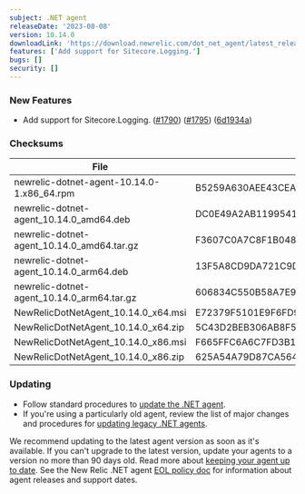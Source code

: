 ```yaml
---
subject: .NET agent
releaseDate: '2023-08-08'
version: 10.14.0
downloadLink: 'https://download.newrelic.com/dot_net_agent/latest_release'
features: ['Add support for Sitecore.Logging.']
bugs: []
security: []
---
```


### New Features

* Add support for Sitecore.Logging. ([#1790](https://github.com/newrelic/newrelic-dotnet-agent/issues/1790)) ([#1795](https://github.com/newrelic/newrelic-dotnet-agent/issues/1795)) ([6d1934a](https://github.com/newrelic/newrelic-dotnet-agent/commit/6d1934aa3756d20bf45a1b42e5da2286967b2db5))

### Checksums
| File | SHA - 256  Hash |
| ---| ---|
| newrelic-dotnet-agent-10.14.0-1.x86_64.rpm | B5259A630AEE43CEA46CD7FD213059DA99E9E95570CA42D7ECA394BD654421D9 |
| newrelic-dotnet-agent_10.14.0_amd64.deb | DC0E49A2AB1199541871744F2FB276C6F8C850A1CA486D90DF5717434A454F5E |
| newrelic-dotnet-agent_10.14.0_amd64.tar.gz | F3607C0A7C8F1B048BFB4273189343E0ABC46B3712D1601041AF512A4462BC7D |
| newrelic-dotnet-agent_10.14.0_arm64.deb | 13F5A8CD9DA721C9DD28CC352EF8B871FDECCE65EEF48346714D33B821337592 |
| newrelic-dotnet-agent_10.14.0_arm64.tar.gz | 606834C550B58A7E993E81708BD81C663E33DB09B03D18B9FE9BA455EA7D373B |
| NewRelicDotNetAgent_10.14.0_x64.msi | E72379F5101E9F6FD90EEEA2BDD18E0480C6CA74A508A107D718CB28CEE935E1 |
| NewRelicDotNetAgent_10.14.0_x64.zip | 5C43D2BEB306AB8F5BF85761950730F191B30C400B933F58CADC642D166A68F7 |
| NewRelicDotNetAgent_10.14.0_x86.msi | F665FFC6A6C7FD3B1A170E384CB4F28DAD3E5FB14AFF8BCFEDE19606999502CB |
| NewRelicDotNetAgent_10.14.0_x86.zip | 625A54A79D87CA56466E4CAD5162C4D0C59AA8D0DE4EF94025274046EFC359EC |


### Updating

* Follow standard procedures to [update the .NET agent](/docs/agents/net-agent/installation-configuration/update-net-agent).
* If you're using a particularly old agent, review the list of major changes and procedures for [updating legacy .NET agents](/docs/agents/net-agent/troubleshooting/upgrade-legacy-net-agents).

We recommend updating to the latest agent version as soon as it's available. If you can't upgrade to the latest version, update your agents to a version no more than 90 days old. Read more about [keeping your agent up to date](/docs/new-relic-solutions/new-relic-one/install-configure/update-new-relic-agent).
See the New Relic .NET agent [EOL policy doc](/docs/apm/agents/net-agent/getting-started/net-agent-eol-policy) for information about agent releases and support dates.
